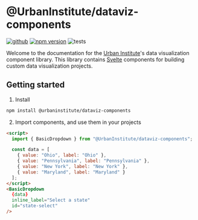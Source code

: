 
<Meta title="Introduction" />

# @UrbanInstitute/dataviz-components

[![github](https://badgen.net/badge/icon/GitHub?icon=github&label)](https://github.com/UrbanInstitute/dataviz-components)
[![npm version](https://badge.fury.io/js/@urbaninstitute%2Fdataviz-components.svg)](https://badge.fury.io/js/@urbaninstitute%2Fdataviz-components)
![tests](https://github.com/UrbanInstitute/dataviz-components/actions/workflows/storybook-tests.yml/badge.svg)

Welcome to the documentation for the [Urban Institute](https://www.urban.org)'s data visualization component library. This library contains [Svelte](https://svelte.dev/) components for building custom data visualization projects.

## Getting started

1. Install

```bash
npm install @urbaninstitute/dataviz-components
```


2. Import components, and use them in your projects

```html
<script>
  import { BasicDropdown } from "@UrbanInstitute/dataviz-components";

  const data = [
    { value: "Ohio", label: "Ohio" },
    { value: "Pennsylvania", label: "Pennsylvania" },
    { value: "New York", label: "New York" },
    { value: "Maryland", label: "Maryland" }
  ];
</script>
<BasicDropdown
  {data}
  inline_label="Select a state"
  id="state-select"
/>
```

